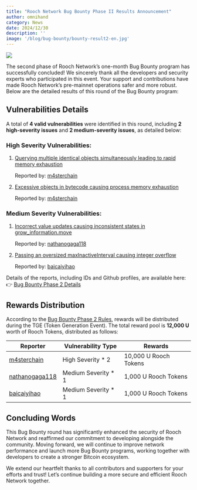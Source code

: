```yaml
---
title: "Rooch Network Bug Bounty Phase II Results Announcement"
author: omnihand
category: News
date: 2024/12/30
description: ''
image: '/blog/bug-bounty/bounty-result2-en.jpg'
---
```



<PostHeader />

![](/blog/bug-bounty/bounty-result2-en.jpg)

The second phase of Rooch Network’s one-month Bug Bounty program has successfully concluded! We sincerely thank all the developers and security experts who participated in this event. Your support and contributions have made Rooch Network’s pre-mainnet operations safer and more robust. Below are the detailed results of this round of the Bug Bounty program:

## Vulnerabilities Details

A total of **4 valid vulnerabilities** were identified in this round, including **2 high-severity issues** and **2 medium-severity issues**, as detailed below:

### High Severity Vulnerabilities:

1. [Querying multiple identical objects simultaneously leading to rapid memory exhaustion](https://github.com/rooch-network/rooch/security/advisories/GHSA-4382-rfr8-9698)
    
    Reported by: [m4sterchain](https://github.com/m4sterchain)
    
2. [Excessive objects in bytecode causing process memory exhaustion](https://github.com/rooch-network/rooch/security/advisories/GHSA-xfmq-crqf-429m)
    
    Reported by: [m4sterchain](https://github.com/m4sterchain)

### Medium Severity Vulnerabilities:

1. [Incorrect value updates causing inconsistent states in grow_information.move](https://github.com/rooch-network/rooch/security/advisories/GHSA-f737-542f-mjvg)
    
    Reported by: [nathanogaga118](https://github.com/nathanogaga118)
    
2. [Passing an oversized maxInactiveInterval causing integer overflow](https://github.com/rooch-network/rooch/security/advisories/GHSA-v477-4gc2-j6v4)
    
    Reported by: [baicaiyihao](https://github.com/baicaiyihao)
    

Details of the reports, including IDs and Github profiles, are available here: 👉 [Bug Bounty Phase 2 Details](https://github.com/rooch-network/rooch/issues/3113)

## Rewards Distribution

According to the [Bug Bounty Phase 2 Rules](https://rooch.network/blog/bug-bounty2), rewards will be distributed during the TGE (Token Generation Event). The total reward pool is **12,000 U** worth of Rooch Tokens, distributed as follows:

| Reporter                                            | Vulnerability Type  | Rewards               |
|-----------------------------------------------------|---------------------|-----------------------|
| [m4sterchain](https://github.com/m4sterchain)       | High Severity * 2   | 10,000 U Rooch Tokens |
| [nathanogaga118](https://github.com/nathanogaga118) | Medium Severity * 1 | 1,000 U Rooch Tokens  |
| [baicaiyihao](https://github.com/baicaiyihao)       | Medium Severity * 1 | 1,000 U Rooch Tokens  |

## Concluding Words

This Bug Bounty round has significantly enhanced the security of Rooch Network and reaffirmed our commitment to developing alongside the community. Moving forward, we will continue to improve network performance and launch more Bug Bounty programs, working together with developers to create a stronger Bitcoin ecosystem.

We extend our heartfelt thanks to all contributors and supporters for your efforts and trust! Let’s continue building a more secure and efficient Rooch Network together.
